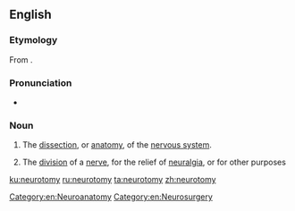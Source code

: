 ==English==

===Etymology===
From {{prefix|neuro|lang=en}} {{etyl|grc|en}} {{term|lang=grc|τόμος||a cut, slice}}.

===Pronunciation===
* {{audio|en-us-neurotomy.ogg|Audio (US)|lang=en}}

===Noun===
{{en-noun|neurotomies}}

# {{context|neuroscience|lang=en}} The [[dissection]], or [[anatomy]], of the [[nervous system]].
# {{context|neurology|lang=en}} The [[division]] of a [[nerve]], for the relief of [[neuralgia]], or for other purposes
#: {{rfquotek|Dunglison}}

[[Category:en:Neuroanatomy]]
[[Category:en:Neurosurgery]]

[[ku:neurotomy]]
[[ru:neurotomy]]
[[ta:neurotomy]]
[[zh:neurotomy]]